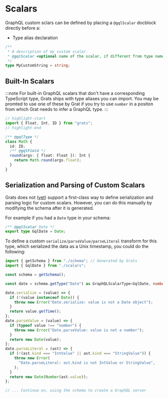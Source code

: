 # Scalars

GraphQL custom sclars can be defined by placing a `@gqlScalar` docblock directly before a:

- Type alias declaration

```ts
/**
 * A description of my custom scalar.
 * @gqlScalar <optional name of the scalar, if different from type name>
 */
type MyCustomString = string;
```

## Built-In Scalars

:::note
For built-in GraphQL scalars that don't have a corresponding TypeScript type, Grats ships with type aliases you can import. You may be promted to use one of these by Grat if you try to use `number` in a positon from which Grat needs to infer a GraphQL type.
:::

```ts
// highlight-start
import { Float, Int, ID } from "grats";
// highlight-end

/** @gqlType */
class Math {
  id: ID;
  /** @gqlField */
  round(args: { float: Float }): Int {
    return Math.round(args.float);
  }
}
```

## Serialization and Parsing of Custom Scalars

Grats does not ([yet](https://github.com/captbaritone/grats/issues/66)) support a first-class way to define serialization and parsing logic for custom scalars. However, you can do this manually by modifying the schema after it is generated.

For example if you had a `Date` type in your schema:

```ts title="scalars.ts"
/** @gqlScalar Date */
export type GqlDate = Date;
```

To define a custom `serialize/parseValue/parseLiteral` transform for this type, which serialized the data as a Unix timestamp, you could do the following:

```ts title="server.ts"
import { getSchema } from "./schema"; // Generated by Grats
import { GqlDate } from "./scalars";

const schema = getSchema();

const date = schema.getType("Date") as GraphQLScalarType<GqlDate, number>;

date.serialize = (value) => {
  if (!(value instanceof Date)) {
    throw new Error("Date.serialize: value is not a Date object");
  }
  return value.getTime();
};
date.parseValue = (value) => {
  if (typeof value !== "number") {
    throw new Error("Date.parseValue: value is not a number");
  }
  return new Date(value);
};
date.parseLiteral = (ast) => {
  if (!(ast.kind === "IntValue" || ast.kind === "StringValue")) {
    throw new Error(
      "Date.parseLiteral: ast.kind is not IntValue or StringValue",
    );
  }
  return new Date(Number(ast.value));
};

// ... Continue on, using the schema to create a GraphQL server
```
